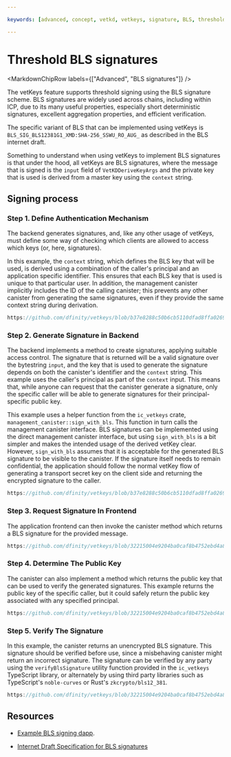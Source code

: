 ```yaml
---

keywords: [advanced, concept, vetkd, vetkeys, signature, BLS, threshold decryption, encrypted threshold key derivation]

---
```



# Threshold BLS signatures

<MarkdownChipRow labels={["Advanced", "BLS signatures"]} />

The vetKeys feature supports threshold signing using the BLS signature scheme. BLS signatures are widely used across chains, including within ICP, due to its many useful properties, especially short deterministic signatures, excellent aggregation properties, and efficient verification.

The specific variant of BLS that can be implemented using vetKeys is `BLS_SIG_BLS12381G1_XMD:SHA-256_SSWU_RO_AUG_` as described in the BLS internet draft.

Something to understand when using vetKeys to implement BLS signatures is that under the hood, all vetKeys are BLS signatures, where the message that is signed is the `input` field of `VetKDDeriveKeyArgs` and the private key that is used is derived from a master key using the `context` string.

## Signing process

### Step 1. Define Authentication Mechanism

The backend generates signatures, and, like any other usage of vetKeys, must define some way of checking which clients are allowed to access which keys (or, here, signatures).

In this example, the `context` string, which defines the BLS key that will be used, is derived using a combination of the caller's principal and an application specific identifier. This ensures that each BLS key that is used is unique to that particular user. In addition, the management canister implicitly includes the ID of the calling canister; this prevents any other canister from generating the same signatures, even if they provide the same context string during derivation.

```rust reference
https://github.com/dfinity/vetkeys/blob/b37e8288c50b6cb5110dfad8ffa026904cdcafdc/examples/basic_bls_signing/backend/src/lib.rs#L106-L115
```

### Step 2. Generate Signature in Backend

The backend implements a method to create signatures, applying suitable access control. The signature that is returned will be a valid signature over the bytestring `input`, and the key that is used to generate the signature depends on both the canister's identifier and the `context` string. This example uses the caller's principal as part of the `context` input. This means that, while anyone can request that the canister generate a signature, only the specific caller will be able to generate signatures for their principal-specific public key.

This example uses a helper function from the `ic_vetkeys` crate, `management_canister::sign_with_bls`. This function in turn calls the management canister interface. BLS signatures can be implemented using the direct management canister interface, but using `sign_with_bls` is a bit simpler and makes the intended usage of the derived vetKey clear. However, `sign_with_bls` assumes that it is acceptable for the generated BLS signature to be visible to the canister. If the signature itself needs to remain confidential, the application should follow the normal vetKey flow of generating a transport secret key on the client side and returning the encrypted signature to the caller.

<AdornedTabs groupId="languages">
<TabItem value="rust" label="Rust" default>

```rust reference
https://github.com/dfinity/vetkeys/blob/b37e8288c50b6cb5110dfad8ffa026904cdcafdc/examples/basic_bls_signing/backend/src/lib.rs#L45-L53
```

</TabItem>
</AdornedTabs>

### Step 3. Request Signature In Frontend

The application frontend can then invoke the canister method which returns a BLS signature for the provided message.

<AdornedTabs groupId="languages">
<TabItem value="ts" label="TypeScript" default>

```ts reference
https://github.com/dfinity/vetkeys/blob/32215004e9204ba0caf8b4752ebd4a81a1be1b85/examples/basic_bls_signing/frontend/src/main.ts#L156-L168
```

</TabItem>
</AdornedTabs>

### Step 4. Determine The Public Key

The canister can also implement a method which returns the public key that can be used to verify the generated signatures. This example returns the public key of the specific caller, but it could safely return the public key associated with any specified principal.

<AdornedTabs groupId="languages">
<TabItem value="rust" label="Rust" default>

```rust reference
https://github.com/dfinity/vetkeys/blob/32215004e9204ba0caf8b4752ebd4a81a1be1b85/examples/basic_bls_signing/backend/src/lib.rs#L92-L105
```

</TabItem>
</AdornedTabs>

### Step 5. Verify The Signature

In this example, the canister returns an unencrypted BLS signature. This signature should be verified before use, since a misbehaving canister might return an incorrect signature. The signature can be verified by any party using the `verifyBlsSignature` utility function provided in the `ic_vetkeys` TypeScript library, or alternately by using third party libraries such as TypeScript's `noble-curves` or Rust's `zkcrypto/bls12_381`.

<AdornedTabs groupId="languages">
<TabItem value="ts" label="TypeScript" default>

```ts reference
https://github.com/dfinity/vetkeys/blob/32215004e9204ba0caf8b4752ebd4a81a1be1b85/examples/basic_bls_signing/frontend/src/main.ts#L196-L215
```

</TabItem>
</AdornedTabs>

## Resources

- [Example BLS signing dapp](https://github.com/dfinity/vetkeys/tree/main/examples/basic_bls_signing).

- [Internet Draft Specification for BLS signatures](https://datatracker.ietf.org/doc/draft-irtf-cfrg-bls-signature/)

